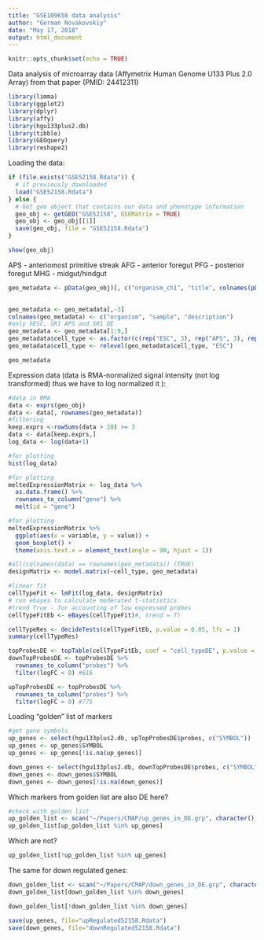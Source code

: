 ```yaml
---
title: "GSE109658 data analysis"
author: "German Novakovskiy"
date: "May 17, 2018"
output: html_document
---
```


```r
knitr::opts_chunk$set(echo = TRUE)
```

Data analysis of microarray data (Affymetrix Human Genome U133 Plus 2.0 Array) from that paper (PMID: 24412311)
```r
library(limma)
library(ggplot2)
library(dplyr)
library(affy)
library(hgu133plus2.db)
library(tibble)
library(GEOquery)
library(reshape2)
```

Loading the data:
```r
if (file.exists("GSE52158.Rdata")) {
  # if previously downloaded
  load("GSE52158.Rdata")
} else {
  # Get geo object that contains our data and phenotype information
  geo_obj <- getGEO("GSE52158", GSEMatrix = TRUE)
  geo_obj <- geo_obj[[1]]
  save(geo_obj, file = "GSE52158.Rdata")
}

show(geo_obj)
```
APS - anteriomost primitive streak
AFG - anterior foregut
PFG - posterior foregut
MHG - midgut/hindgut
```r
geo_metadata <- pData(geo_obj)[, c("organism_ch1", "title", colnames(pData(geo_obj))[grep("characteristics", 
                                                                                          colnames(pData(geo_obj)))])]

geo_metadata <- geo_metadata[,-3]
colnames(geo_metadata) <- c("organism", "sample", "description")
#only hESC, SR1 APS and SR1 DE 
geo_metadata <- geo_metadata[1:9,]
geo_metadata$cell_type <- as.factor(c(rep("ESC", 3), rep("APS", 3), rep("DE", 3)))
geo_metadata$cell_type <- relevel(geo_metadata$cell_type, "ESC")

geo_metadata
```

Expression data (data is RMA-normalized signal intensity (not log transformed) thus we have to log normalized it ):
```r
#data in RMA
data <- exprs(geo_obj)
data <- data[, rownames(geo_metadata)]
#filtering
keep.exprs <-rowSums(data > 20) >= 3 
data <- data[keep.exprs,]
log_data <- log(data+1)

#for plotting
hist(log_data)
```
```r
#for plotting
meltedExpressionMatrix <- log_data %>%
  as.data.frame() %>%
  rownames_to_column("gene") %>%
  melt(id = "gene") 

#for plotting
meltedExpressionMatrix %>% 
  ggplot(aes(x = variable, y = value)) +
  geom_boxplot() +
  theme(axis.text.x = element_text(angle = 90, hjust = 1))
```

```r
#all(colnames(data) == rownames(geo_metadata)) (TRUE)
designMatrix <- model.matrix(~cell_type, geo_metadata)

#linear fit 
cellTypeFit <- lmFit(log_data, designMatrix)
# run ebayes to calculate moderated t-statistics
#trend True - for accounting of low expressed probes
cellTypeFitEb <- eBayes(cellTypeFit)#, trend = T)

cellTypeRes <- decideTests(cellTypeFitEb, p.value = 0.05, lfc = 1)
summary(cellTypeRes)

```

```r
topProbesDE <- topTable(cellTypeFitEb, coef = "cell_typeDE", p.value = 0.05, lfc = 1, number = Inf) 
downTopProbesDE <- topProbesDE %>%
  rownames_to_column("probes") %>%
  filter(logFC < 0) #616

upTopProbesDE <- topProbesDE %>% 
  rownames_to_column("probes") %>%
  filter(logFC > 0) #775
```

Loading "golden" list of markers
```r
#get gene symbols
up_genes <- select(hgu133plus2.db, upTopProbesDE$probes, c("SYMBOL"))
up_genes <- up_genes$SYMBOL
up_genes <- up_genes[!is.na(up_genes)]

down_genes <- select(hgu133plus2.db, downTopProbesDE$probes, c("SYMBOL"))
down_genes <- down_genes$SYMBOL
down_genes <- down_genes[!is.na(down_genes)]
```

Which markers from golden list are also DE here?
```r
#check with golden list
up_golden_list <- scan("~/Papers/CMAP/up_genes_in_DE.grp", character(), quote = "")
up_golden_list[up_golden_list %in% up_genes]
```
Which are not?
```r
up_golden_list[!up_golden_list %in% up_genes]
```

The same for down regulated genes:
```r
down_golden_list <- scan("~/Papers/CMAP/down_genes_in_DE.grp", character(), quote = "")
down_golden_list[down_golden_list %in% down_genes]
```
```r
down_golden_list[!down_golden_list %in% down_genes]
```
```r
save(up_genes, file="upRegulated52158.Rdata")
save(down_genes, file="downRegulated52158.Rdata")
```

